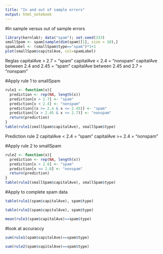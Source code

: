 ```yaml
---
title: "In and out of sample errors"
output: html_notebook
---
```


#In sample versus out of sample errors

```r
library(kernlab); data("spam"); set.seed(333)
smallSpam <- spam[sample(dim(spam)[1], size = 10),]
spamLabel <- (smallSpam$type=="spam")*1+1
plot(smallSpam$capitalAve, col=spamLabel)
```

Reglas
capitalAve > 2.7 = "spam"
capitalAve < 2.4 = "nonspam"
capitalAve between 2.4 and 2.45 = "spam"
capitalAve between 2.45 and 2.7 = "nonspam"

#Apply rule 1 to smallSpam

```r
rule1 <- function(x){
  prediction <- rep(NA, length(x))
  prediction[x > 2.7] <- "spam"
  prediction[x < 2.4] <- "nonspam"
  prediction[(x >= 2.4 & x <= 2.45)] <- "spam"
  prediction[(x > 2.45 & x <= 2.7)] <- "nonspam"
  return(prediction)
}
table(rule1(smallSpam$capitalAve), smallSpam$type)
```

Prediction rule 2
capitalAve < 2.4 = "spam"
capitalAve >= 2.4 = "nonspam"

#Apply rule 2 to smallSpam

```r
rule2 <- function(x){
  prediction <- rep(NA, length(x))
  prediction[x > 2.8] <- "spam"
  prediction[x <= 2.8] <- "nonspam"
  return(prediction)
}
table(rule2(smallSpam$capitalAve), smallSpam$type)
```

#Apply to complete spam data
```r
table(rule1(spam$capitalAve), spam$type)
```

```r
table(rule2(spam$capitalAve), spam$type)
```

```r
mean(rule1(spam$capitalAve)==spam$type)
```

#look at accuraccy
```r
sum(rule1(spam$capitalAve)==spam$type)
```

```r
sum(rule2(spam$capitalAve)==spam$type)
```

